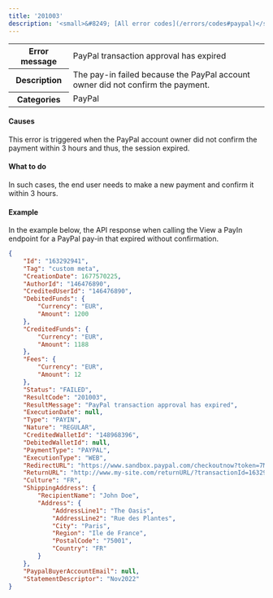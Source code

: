---
title: '201003'  
description: '<small>&#8249; [All error codes](/errors/codes#paypal)</small>'
---
  
<table>
    <tbody>
        <tr>
            <th class="header"><strong>Error message</strong></th>
            <td class="table-content">PayPal transaction approval has expired</td>
        </tr>
        <tr>
            <th class="header"><strong>Description</strong></th>
            <td class="table-content">The pay-in failed because the PayPal account owner did not confirm the payment.</td>
        </tr>
        <tr>
            <th class="header"><strong>Categories</strong></th>
            <td class="table-content">  
<div class="label">PayPal</div>
</td>
        </tr>
    </tbody>
</table>  

#### Causes  

This error is triggered when the PayPal account owner did not confirm the payment within 3 hours and thus, the session expired.  

#### What to do  

In such cases, the end user needs to make a new payment and confirm it within 3 hours.  

#### Example  

In the example below, the API response when calling the View a PayIn endpoint for a PayPal pay-in that expired without confirmation.  
```json API Response
{
    "Id": "163292941",
    "Tag": "custom meta",
    "CreationDate": 1677570225,
    "AuthorId": "146476890",
    "CreditedUserId": "146476890",
    "DebitedFunds": {
        "Currency": "EUR",
        "Amount": 1200
    },
    "CreditedFunds": {
        "Currency": "EUR",
        "Amount": 1188
    },
    "Fees": {
        "Currency": "EUR",
        "Amount": 12
    },
    "Status": "FAILED",
    "ResultCode": "201003",
    "ResultMessage": "PayPal transaction approval has expired",
    "ExecutionDate": null,
    "Type": "PAYIN",
    "Nature": "REGULAR",
    "CreditedWalletId": "148968396",
    "DebitedWalletId": null,
    "PaymentType": "PAYPAL",
    "ExecutionType": "WEB",
    "RedirectURL": "https://www.sandbox.paypal.com/checkoutnow?token=7MD8888648851523J",
    "ReturnURL": "http://www.my-site.com/returnURL/?transactionId=163292941",
    "Culture": "FR",
    "ShippingAddress": {
        "RecipientName": "John Doe",
        "Address": {
            "AddressLine1": "The Oasis",
            "AddressLine2": "Rue des Plantes",
            "City": "Paris",
            "Region": "Ile de France",
            "PostalCode": "75001",
            "Country": "FR"
        }
    },
    "PaypalBuyerAccountEmail": null,
    "StatementDescriptor": "Nov2022"
}
```